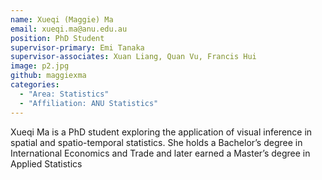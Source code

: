 ```yaml
---
name: Xueqi (Maggie) Ma
email: xueqi.ma@anu.edu.au
position: PhD Student 
supervisor-primary: Emi Tanaka
supervisor-associates: Xuan Liang, Quan Vu, Francis Hui
image: p2.jpg
github: maggiexma
categories: 
  - "Area: Statistics"
  - "Affiliation: ANU Statistics"
---
```


Xueqi Ma is a PhD student exploring the application of visual inference in spatial and spatio-temporal statistics. She holds a Bachelor's degree in International Economics and Trade and later earned a Master's degree in Applied Statistics